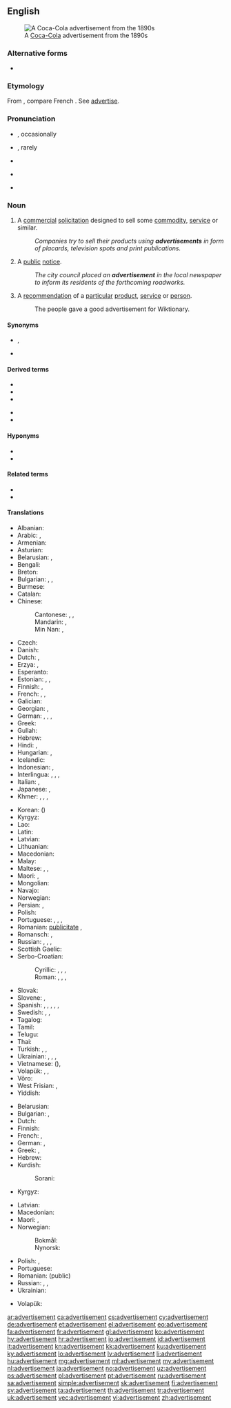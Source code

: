 ==English==
[[Image:Cocacola-5cents-1900 edit1.jpg|thumb|A [[Coca-Cola]] advertisement from the 1890s]]

===Alternative forms===
* {{l|en|advertizement}}

===Etymology===
From {{etyl|frm|en}} {{m|frm|advertissement||statement calling attention}}, compare French {{m|fr|avertissement||warning}}. See [[advertise]].

===Pronunciation===
* {{a|UK}} {{IPA|/ədˈvɜːtɪsmənt/|lang=en}}, occasionally {{IPAchar|/ˈædvətaɪzmənt/|lang=en}}
* {{a|US}} {{IPA|/ˈædvɚˌtaɪzmənt/|lang=en}}, rarely {{IPAchar|/ədˈvɝtɪzmənt/|lang=en}}
* {{audio|en-us-advertisement.ogg|Audio (US)|lang=en}}
* {{a|NZ}} {{IPA|/ˈædvəˌtʌɪzmənt/|/ədˈvɜːtɪsmənt/|lang=en}}
* {{hyphenation|ad|ver|tise|ment|lang=en}}

===Noun===
{{wikipedia}}
{{en-noun}}

# {{lb|en|marketing}} A [[commercial]] [[solicitation]] designed to sell some [[commodity]], [[service]] or similar.
#: ''Companies try to sell their products using '''advertisements''' in form of placards, television spots and print publications.''
# A [[public]] [[notice]].
#: ''The city council placed an '''advertisement''' in the local newspaper to inform its residents of the forthcoming roadworks.''
# A [[recommendation]] of a [[particular]] [[product]], [[service]] or [[person]].
#: The people gave a good advertisement for Wiktionary.

====Synonyms====
* {{sense|commercial solicitation}} {{l|en|ad}}, {{l|en|advert}}
* {{sense|public notice}}

====Derived terms====
{{rel-top|terms derived from advertisement}}
* {{l|en|ad}}
* {{l|en|advert}}
* {{l|en|advertorial}}
{{rel-mid}}
* {{l|en|classified advertisement}}
* {{l|en|pop-up advertisement}}
{{rel-bottom}}

====Hyponyms====
* {{l|en|commercial}}
* {{l|en|infomercial}}

====Related terms====
* {{l|en|advertising}}
* {{l|en|adware}}

====Translations====
{{trans-top|commercial solicitation}}
* Albanian: {{t+|sq|publicitet|m}}
* Arabic: {{t|ar|إِيذَان|m}}, {{t|ar|إِعْلَان|m}}
* Armenian: {{t+|hy|գովազդ}}
* Asturian: {{t|ast|anunciu|m}}
* Belarusian: {{t|be|рэкла́ма|f|sc=Cyrl}}, {{t|be|аб'я́ва|f|sc=Cyrl}}
* Bengali: {{t|bn|বিজ্ঞাপন}}
* Breton: {{t+|br|bruderezh|m}}
* Bulgarian: {{t+|bg|рекла́ма|f}}, {{t|bg|рекламна обява|f}},
* Burmese: {{t+|my|ကြော်ငြာစာ}}
* Catalan: {{t|ca|anunci|m}}
* Chinese:
*: Cantonese: {{t|yue|廣告|sc=Hani}}, {{t|yue|广告|tr=gwong2 gou3|sc=Hani}}, {{t|yue|告白|tr=gou3 baak6|sc=Hani}}
*: Mandarin: {{t+|cmn|廣告|sc=Hani}}, {{t+|cmn|广告|tr=guǎnggào|sc=Hani}}
*: Min Nan: {{t+|nan|廣告|sc=Hani}}, {{t|nan|广告|tr=kóng-kò|sc=Hani}}
* Czech: {{t+|cs|reklama|f}}
* Danish: {{t+|da|reklame}}
* Dutch: {{t+|nl|reclame|f|m}}, {{t+|nl|advertentie|f}}
* Erzya: {{t|myv|рамавтомапель}}, {{t|myv|рамавтомка}}
* Esperanto: {{t|eo|reklamo}}
* Estonian: {{t|et|reklaam}}, {{t+|et|propaganda}}, {{t|et|kuulutus}}
* Finnish: {{t+|fi|mainos}}, {{t+|fi|mainostus}}
* French: {{t+|fr|publicité|f}}, {{t+|fr|pub|f}}, {{t+|fr|annonce|f}}
* Galician: {{t|gl|anuncio|m}}
* Georgian: {{t|ka|რეკლამა|sc=Geor}}, {{t|ka|განცხადება|sc=Geor}}
* German: {{t+|de|Anzeige|f}}, {{t+|de|Werbung|f}}, {{t+|de|Annonce|f}}, {{t|de|Reklameanzeige|f}}
* Greek: {{t+|el|διαφήμιση|f}}
* Gullah: {{t|gul|abbuhtizemu’t}}
* Hebrew: {{t+|he|פִּרְסוֹמֶת|f|tr=pirsómet}}
* Hindi: {{t+|hi|इश्तहार|m|sc=Deva}}, {{t+|hi|विज्ञापन|m|sc=Deva}}
* Hungarian: {{t+|hu|hirdetés}}, {{t+|hu|reklám}}
* Icelandic: {{t+|is|auglýsing|f}}
* Indonesian: {{t+|id|iklan}}, {{t+|id|reklame}}
* Interlingua: {{t|ia|annuncio}}, {{t|ia|publicitate}}, {{t|ia|reclamo}}, {{t|ia|propaganda}}
* Italian: {{t+|it|annuncio|m}}, {{t+|it|pubblicità|f}}
* Japanese: {{t+|ja|広告|tr=こうこく, kōkoku}}, {{t|ja|CM|tr=シーエム, shī-emu}}
* Khmer: {{t+|km|ឃោសនា|tr=kʰousnaa, kʰousa’naa|sc=Khmr}}, {{t|km|ការផ្សាយពាណិជ្ជកម្ម|tr=kaa psaay pienɨc kam|sc=Khmr}}, {{t|km|ការផ្សាយ|tr=kaa psaay|sc=Khmr}}, {{t|km|ដំណឹងពាណិជ្ជកម្ម|tr=dɑmnəŋ pienɨc kam|sc=Khmr}} {{qualifier|on radio or TV}}
{{trans-mid}}
* Korean: {{t+|ko|광고|sc=Hang}} ({{t+|ko|廣告|sc=Hani}})
* Kyrgyz: {{t+|ky|жарнама}}
* Lao: {{t+|lo|ການໂຄສະນາ}}
* Latin: {{t|la|prescriptio|f}}
* Latvian: {{t|lv|reklāma|f}}
* Lithuanian: {{t|lt|reklama}}
* Macedonian: {{t|mk|рекла́ма|f}}
* Malay: {{t|ms|iklan}}
* Maltese: {{t|mt|riklam}}, {{t|mt|pubbliċità}}, {{t|mt|tgħarif kummerċjali}}
* Maori: {{t|mi|whakatairanga}}, {{t|mi|pānui}}
* Mongolian: {{t+|mn|зар сурталчилгаа}}
* Navajo: {{t|nv|óʼoolkąąh}}
* Norwegian: {{t|no|reklame}} {{t|no|annonse}}
* Persian: {{t+|fa|تبلیغ|tr=tabliğ|sc=fa-Arab}}, {{t|fa|آنونس|tr=ânons|sc=fa-Arab}}
* Polish: {{t+|pl|reklama|f}}
* Portuguese: {{t+|pt|anúncio|m}}, {{t+|pt|publicidade|f}}, {{t+|pt|reclame|m}}, {{t+|pt|propaganda|f}}
* Romanian: {{t+|ro|anunț|n}} [[publicitate]] {{g|f}}, {{t+|ro|reclamă|f}}
* Romansch: {{t|rm|reclama|f}}, {{t|rm|publicitad|f}}
* Russian: {{t+|ru|рекла́ма|f}}, {{t+|ru|объявле́ние|n}}, {{t+|ru|ано́нс|m}}, {{t+|ru|заявле́ние|n}}
* Scottish Gaelic: {{t|gd|sanas-reic|m}}
* Serbo-Croatian:
*: Cyrillic: {{t|sh|реклама|f}}, {{t|sh|оглас|m}}, {{t|sh|објављење}}, {{t|sh|извештење}}
*: Roman: {{t+|sh|reklama|f}}, {{t+|sh|oglas|m}}, {{t+|sh|objavljenje}}, {{t|sh|izveštenje}}
* Slovak: {{t|sk|reklama|f}}
* Slovene: {{t+|sl|oglas|m}}, {{t|sl|reklama|f}}
* Spanish: {{t+|es|anuncio|m}}, {{t+|es|publicidad|f}}, {{t+|es|reclamo|m}}, {{t+|es|aviso|m}}, {{t|es|aviso publicitario|m}}, {{t|es|anuncio publicitario|m}}
* Swedish: {{t+|sv|annons}}, {{t+|sv|annonsering}}, {{t+|sv|reklam}}
* Tagalog: {{t|tl|pamadya}}
* Tamil: {{t+|ta|விளம்பரம்}}
* Telugu: {{t|te|వ్యాపార ప్రకటన}}
* Thai: {{t+|th|การโฆษณา|sc=Thai}}
* Turkish: {{t+|tr|reklam}}, {{t+|tr|ilan}}, {{t+|tr|duyuru}}
* Ukrainian: {{t+|uk|рекла́ма|f|sc=Cyrl}}, {{t+|uk|оголо́шення|n|sc=Cyrl}}, {{t+|uk|ано́нс|m|sc=Cyrl}}, {{t|uk|зая́ва|f|sc=Cyrl}}
* Vietnamese: {{t+|vi|quảng cáo}} ({{t|vi|廣告|sc=Hani}}), {{t+|vi|giới thiệu}}
* Volapük: {{t+|vo|noted}}, {{t+|vo|reklam}}, {{t+|vo|nunam}}
* Võro: {{t|vro|reklaam}}
* West Frisian: {{t|fy|advertinsje}}, {{t|fy|oankundiging}}
* Yiddish: {{t|yi|רעקלאַמע|f|sc=Hebr}}
{{trans-bottom}}

{{trans-top|public notice}}
* Belarusian: {{t|be|аб'я́ва|f|sc=Cyrl}}
* Bulgarian: {{t+|bg|обявле́ние|n}}, {{t+|bg|обя́ва|f}}
* Dutch: {{t+|nl|aankondiging|f}}
* Finnish: {{t+|fi|ilmoitus}}
* French: {{t+|fr|avis|m}}, {{t+|fr|annonce|f}}
* German: {{t+|de|Anzeige|f}}, {{t+|de|Bekanntmachung|f}}
* Greek: {{t+|el|διαφήμιση|f}}, {{t+|el|αγγελία|f}}
* Hebrew: {{t|he|מוֹדָעָה|f|tr=moda'a|sc=Hebr}}
* Kurdish:
*: Sorani: {{t|ku|بۆزانین}}
* Kyrgyz: {{t+|ky|жарыя}}
{{trans-mid}}
* Latvian: {{t|lv|sludinājums|m}}
* Macedonian: {{t|mk|о́глас|m}}
* Maori: {{t|mi|pānui}}, {{t|mi|whakaaturanga}}
* Norwegian: 
*: Bokmål: {{t|nb|annonse|m}}
*: Nynorsk: {{t|nn|annonse|m}}
* Polish: {{t+|pl|ogłoszenie|n}}, {{t+|pl|anons|m-in}}
* Portuguese: {{t+|pt|edital|m}}
* Romanian: {{t+|ro|anunț|n}} (public)
* Russian: {{t+|ru|объявле́ние|n}}, {{t+|ru|ано́нс|m}}, {{t+|ru|извеще́ние|n}}
* Ukrainian: {{t+|uk|оголо́шення|n|sc=Cyrl}}
{{trans-bottom}}

{{checktrans-top}}
{{trans-mid}}
* Volapük: {{t-check|vo|noted}}
{{trans-bottom}}

[[ar:advertisement]]
[[ca:advertisement]]
[[cs:advertisement]]
[[cy:advertisement]]
[[de:advertisement]]
[[et:advertisement]]
[[el:advertisement]]
[[eo:advertisement]]
[[fa:advertisement]]
[[fr:advertisement]]
[[gl:advertisement]]
[[ko:advertisement]]
[[hy:advertisement]]
[[hr:advertisement]]
[[io:advertisement]]
[[id:advertisement]]
[[it:advertisement]]
[[kn:advertisement]]
[[kk:advertisement]]
[[ku:advertisement]]
[[ky:advertisement]]
[[lo:advertisement]]
[[lv:advertisement]]
[[li:advertisement]]
[[hu:advertisement]]
[[mg:advertisement]]
[[ml:advertisement]]
[[my:advertisement]]
[[nl:advertisement]]
[[ja:advertisement]]
[[no:advertisement]]
[[uz:advertisement]]
[[ps:advertisement]]
[[pl:advertisement]]
[[pt:advertisement]]
[[ru:advertisement]]
[[sa:advertisement]]
[[simple:advertisement]]
[[sk:advertisement]]
[[fi:advertisement]]
[[sv:advertisement]]
[[ta:advertisement]]
[[th:advertisement]]
[[tr:advertisement]]
[[uk:advertisement]]
[[vec:advertisement]]
[[vi:advertisement]]
[[zh:advertisement]]